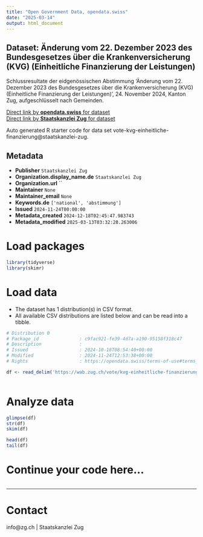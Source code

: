 ```yaml
---
title: "Open Government Data, opendata.swiss"
date: "2025-03-14"
output: html_document
---
```


## Dataset: Änderung vom 22. Dezember 2023 des Bundesgesetzes über die Krankenversicherung (KVG) (Einheitliche Finanzierung der Leistungen)

Schlussresultate der eidgenössischen Abstimmung 'Änderung vom 22. Dezember 2023 des Bundesgesetzes über die Krankenversicherung (KVG) (Einheitliche Finanzierung der Leistungen)', 24. November 2024, Kanton Zug, aufgeschlüsselt nach Gemeinden.

[Direct link by **opendata.swiss** for dataset](https://opendata.swiss/de/dataset/anderung-vom-22-dezember-2023-des-bundesgesetzes-uber-die-krankenversicherung-kvg-einheitliche-)<br>
[Direct link by **Staatskanzlei Zug** for dataset](https://wab.zug.ch/vote/kvg-einheitliche-finanzierung/data)

Auto generated R starter code for data set vote-kvg-einheitliche-finanzierung@staatskanzlei-zug.

## Metadata

- **Publisher** `Staatskanzlei Zug`
- **Organization.display_name.de** `Staatskanzlei Zug`
- **Organization.url** ``
- **Maintainer** `None`
- **Maintainer_email** `None`
- **Keywords.de** `['national', 'abstimmung']`
- **Issued** `2024-11-24T00:00:00`
- **Metadata_created** `2024-12-18T02:45:47.983743`
- **Metadata_modified** `2025-03-13T03:32:28.263006`


# Load packages

```r

library(tidyverse)
library(skimr)

```

# Load data

-   The dataset has 1 distribution(s) in CSV format.
-   All available CSV distributions are listed below and can be read into a tibble.

```r

# Distribution 0
# Package_id               : c9fac921-fe39-4d7a-a190-95158f318c47
# Description              : 
# Issued                   : 2024-10-18T08:54:40+00:00
# Modified                 : 2024-11-24T12:53:38+00:00
# Rights                   : https://opendata.swiss/terms-of-use#terms_by

df <- read_delim('https://wab.zug.ch/vote/kvg-einheitliche-finanzierung/data-csv')



```

# Analyze data

```r

glimpse(df)
str(df)
skim(df)

head(df)
tail(df)

```

# Continue your code here...

```r

```

------------------------------------------------------------------------

# Contact

info@zg.ch | Staatskanzlei Zug
